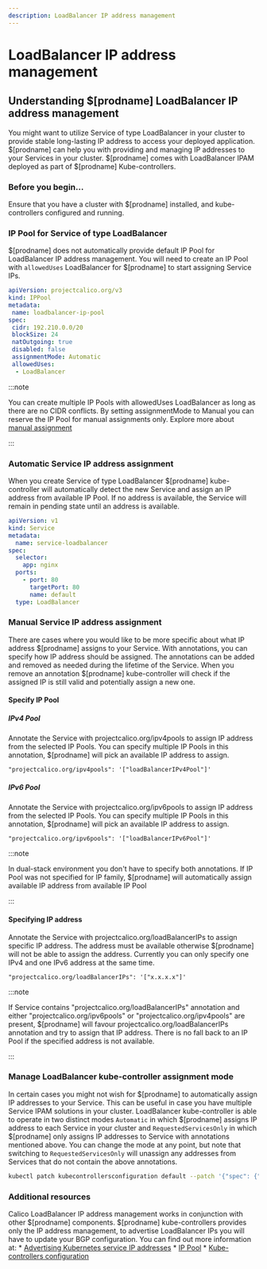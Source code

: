 ```yaml
---
description: LoadBalancer IP address management
---
```



# LoadBalancer IP address management

## Understanding $[prodname] LoadBalancer IP address management

You might want to utilize Service of type LoadBalancer in your cluster to provide stable long-lasting IP address to access your deployed application.
$[prodname] can help you with providing and managing IP addresses to your Services in your cluster. $[prodname] comes with LoadBalancer IPAM deployed as part of $[prodname] Kube-controllers.

### Before you begin...

Ensure that you have a cluster with $[prodname] installed, and kube-controllers configured and running.

### IP Pool for Service of type LoadBalancer

$[prodname] does not automatically provide default IP Pool for LoadBalancer IP address management. You will need to create an IP Pool with `allowedUses` LoadBalancer for $[prodname] to start assigning Service IPs.

```yaml
apiVersion: projectcalico.org/v3
kind: IPPool
metadata:
 name: loadbalancer-ip-pool
spec:
 cidr: 192.210.0.0/20
 blockSize: 24
 natOutgoing: true
 disabled: false
 assignmentMode: Automatic
 allowedUses:
  - LoadBalancer
```

:::note

You can create multiple IP Pools with allowedUses LoadBalancer as long as there are no CIDR conflicts. By setting assignmentMode to Manual you can reserve the IP Pool for manual assignments only. Explore more about [manual assignment](#manual-service-ip-address-assignment)

:::

### Automatic Service IP address assignment

When you create Service of type LoadBalancer $[prodname] kube-controller will automatically detect the new Service and assign an IP address from available IP Pool. If no address is available, the Service will remain in pending state until an address is available.

```yaml
apiVersion: v1
kind: Service
metadata:
  name: service-loadbalancer
spec:
  selector:
    app: nginx
  ports:
    - port: 80
      targetPort: 80
      name: default
  type: LoadBalancer
```

### Manual Service IP address assignment

There are cases where you would like to be more specific about what IP address $[prodname] assigns to your Service. With annotations, you can specify how IP address should be assigned. The annotations can be added and removed as needed during the lifetime of the Service. When you remove an annotation $[prodname] kube-controller will check if the assigned IP is still valid and potentially assign a new one.

#### Specify IP Pool

##### IPv4 Pool

Annotate the Service with projectcalico.org/ipv4pools to assign IP address from the selected IP Pools. You can specify multiple IP Pools in this annotation, $[prodname] will pick an available IP address to assign.

```
"projectcalico.org/ipv4pools": '["loadBalancerIPv4Pool"]'
```

##### IPv6 Pool

Annotate the Service with projectcalico.org/ipv6pools to assign IP address from the selected IP Pools. You can specify multiple IP Pools in this annotation, $[prodname] will pick an available IP address to assign.

```
"projectcalico.org/ipv6pools": '["loadBalancerIPv6Pool"]'
```

:::note

In dual-stack environment you don't have to specify both annotations. If IP Pool was not specified for IP family, $[prodname] will automatically assign available IP address from available IP Pool

:::

#### Specifying IP address

Annotate the Service with projectcalico.org/loadBalancerIPs to assign specific IP address. The address must be available otherwise $[prodname] will not be able to assign the address. Currently you can only specify one IPv4 and one IPv6 address at the same time.

```
"projectcalico.org/loadBalancerIPs": '["x.x.x.x"]'
```

:::note

If Service contains "projectcalico.org/loadBalancerIPs" annotation and either "projectcalico.org/ipv6pools" or "projectcalico.org/ipv4pools" are present, $[prodname] will favour projectcalico.org/loadBalancerIPs annotation and try to assign that IP address. There is no fall back to an IP Pool if the specified address is not available.

:::

### Manage LoadBalancer kube-controller assignment mode

In certain cases you might not wish for $[prodname] to automatically assign IP addresses to your Service. This can be useful in case you have multiple Service IPAM solutions in your cluster.
LoadBalancer kube-controller is able to operate in two distinct modes ```Automatic``` in which $[prodname] assigns IP address to each Service in your cluster and ```RequestedServicesOnly``` in which $[prodname] only assigns IP addresses to Service with annotations mentioned above.
You can change the mode at any point, but note that switching to ```RequestedServicesOnly``` will unassign any addresses from Services that do not contain the above annotations.

```bash
kubectl patch kubecontrollersconfiguration default --patch '{"spec": {"controllers":{"loadBalancer":{"AssignIPs": "RequestedServicesOnly"}}}}'
```

### Additional resources

Calico LoadBalancer IP address management works in conjunction with other $[prodname] components. $[prodname] kube-controllers provides only the IP address management, to advertise LoadBalancer IPs you will have to update your BGP configuration. You can find out more information at:
	* [Advertising Kubernetes service IP addresses](../../networking/configuring/advertise-service-ips.mdx#advertise-service-load-balancer-ip-addresses)
	* [IP Pool](../../reference/resources/ippool.mdx)
	* [Kube-controllers configuration](../../reference/resources/kubecontrollersconfig.mdx#loadbalancercontroller)
